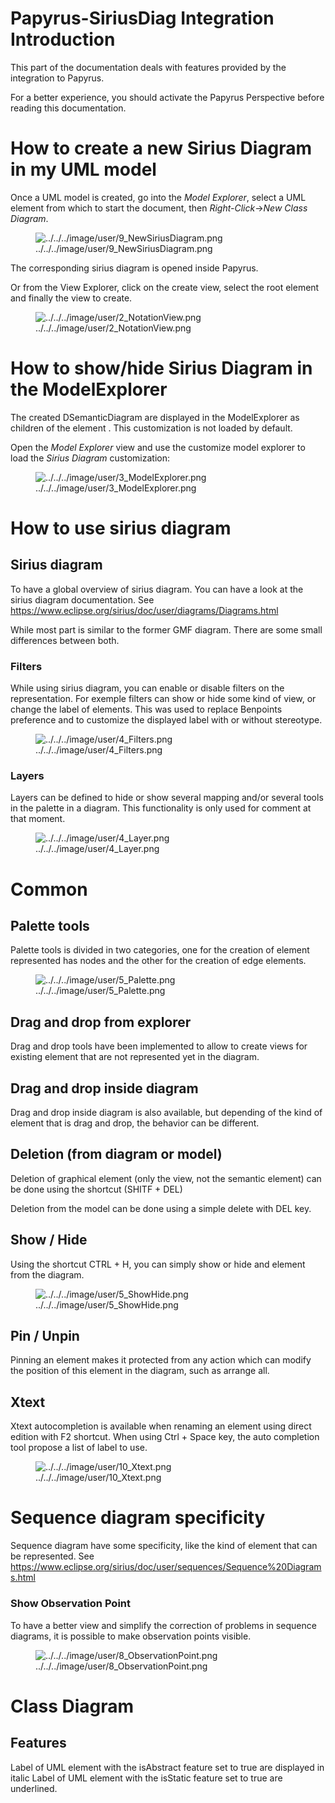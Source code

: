 =Papyrus-SiriusDiag Integration Introduction=
This part of the documentation deals with features provided by the integration to Papyrus. 

For a better experience, you should activate the Papyrus Perspective before reading this documentation.

=How to create a new Sirius Diagram in my UML model=

Once a UML model is created, go into the ''Model Explorer'', select a UML element from which to start the document, then ''Right-Click''->''New Class Diagram''.

[[File:../../../image/user/9_NewSiriusDiagram.png]]

The corresponding sirius diagram is opened inside Papyrus.

Or from the View Explorer, click on the create view, select the root element and finally the view to create.

[[File:../../../image/user/2_NotationView.png]]

=How to show/hide Sirius Diagram in the ModelExplorer=

The created DSemanticDiagram are displayed in the ModelExplorer as children of the element .
This customization is not loaded by default.

Open the ''Model Explorer'' view and use the customize model explorer to load the ''Sirius Diagram'' customization:

[[File:../../../image/user/3_ModelExplorer.png]]

= How to use sirius diagram =

== Sirius diagram ==

To have a global overview of sirius diagram. You can have a look at the sirius diagram documentation.
See https://www.eclipse.org/sirius/doc/user/diagrams/Diagrams.html

While most part is similar to the former GMF diagram. There are some small differences between both.

=== Filters ===

While using sirius diagram, you can enable or disable filters on the representation. For exemple filters can show or hide some kind of view, or change the label of elements.
This was used to replace Benpoints preference and to customize the displayed label with or without stereotype. 

[[File:../../../image/user/4_Filters.png]]

=== Layers ===

Layers can be defined to hide or show several mapping and/or several tools in the palette in a diagram.
This functionality is only used for comment at that moment.

[[File:../../../image/user/4_Layer.png]]

= Common =

== Palette tools ==

Palette tools is divided in two categories, one for the creation of element represented has nodes and the other for the creation of edge elements.

[[File:../../../image/user/5_Palette.png]]

== Drag and drop from explorer ==

Drag and drop tools have been implemented to allow to create views for existing element that are not represented yet in the diagram.

== Drag and drop inside diagram ==

Drag and drop inside diagram is also available, but depending of the kind of element that is drag and drop, the behavior can be different.

== Deletion (from diagram or model)==

Deletion of graphical element (only the view, not the semantic element) can be done using the shortcut (SHITF + DEL)

Deletion from the model can be done using a simple delete with DEL key.

== Show / Hide ==

Using the shortcut CTRL + H, you can simply show or hide and element from the diagram.

[[File:../../../image/user/5_ShowHide.png]]

== Pin / Unpin ==

Pinning an element makes it protected from any action which can modify the position of this element in the diagram, such as arrange all.

== Xtext ==

Xtext autocompletion is available when renaming an element using direct edition with F2 shortcut. When using Ctrl + Space key, the auto completion tool propose a list of label to use.

[[File:../../../image/user/10_Xtext.png]]

= Sequence diagram specificity =

Sequence diagram have some specificity, like the kind of element that can be represented.
See https://www.eclipse.org/sirius/doc/user/sequences/Sequence%20Diagrams.html

=== Show Observation Point ===

To have a better view and simplify the correction of problems in sequence diagrams, it is possible to make observation points visible.

[[File:../../../image/user/8_ObservationPoint.png]]

= Class Diagram = 
== Features ==
Label of UML element with the isAbstract feature set to true are displayed in italic
Label of UML element with the isStatic feature set to true are underlined.